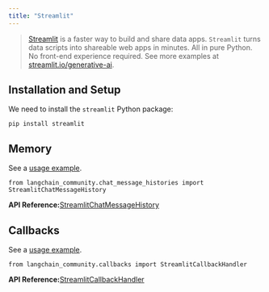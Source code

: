 ```yaml
---
title: "Streamlit"
---
```


> [Streamlit](https://streamlit.io/) is a faster way to build and share data apps. `Streamlit` turns data scripts into shareable web apps in minutes. All in pure Python. No front-end experience required. See more examples at [streamlit.io/generative-ai](https://streamlit.io/generative-ai).

## Installation and Setup

We need to install the `streamlit` Python package:

```
pip install streamlit
```

## Memory

See a [usage example](/oss/integrations/memory/streamlit_chat_message_history).

```
from langchain_community.chat_message_histories import StreamlitChatMessageHistory
```

**API Reference:**[StreamlitChatMessageHistory](https://python.langchain.com/api_reference/community/chat_message_histories/langchain_community.chat_message_histories.streamlit.StreamlitChatMessageHistory.html)

## Callbacks

See a [usage example](/oss/integrations/callbacks/streamlit).

```
from langchain_community.callbacks import StreamlitCallbackHandler
```

**API Reference:**[StreamlitCallbackHandler](https://python.langchain.com/api_reference/community/callbacks/langchain_community.callbacks.streamlit.StreamlitCallbackHandler.html)
